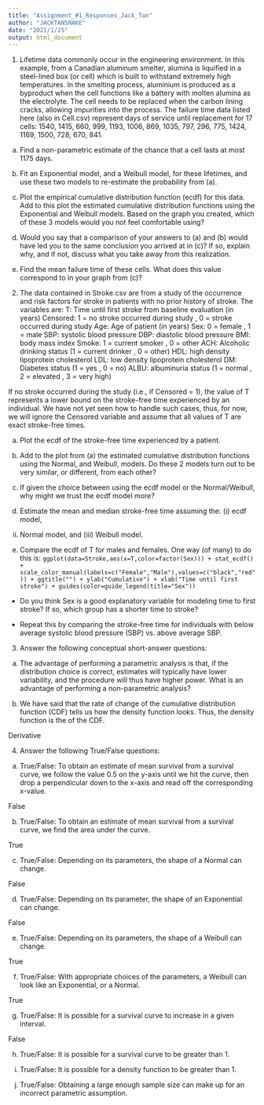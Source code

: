 ```yaml
---
title: "Assignment_#1_Responses_Jack_Tan"
author: "JACKTANSNAKE"
date: "2021/1/25"
output: html_document
---
```


1. Lifetime data commonly occur in the engineering environment. In this example, from
a Canadian aluminum smelter, alumina is liquified in a steel-lined box (or cell) which
is built to withstand extremely high temperatures. In the smelting process, aluminium
is produced as a byproduct when the cell functions like a battery with molten alumina
as the electrolyte. The cell needs to be replaced when the carbon lining cracks, allowing impurities into the process. The failure time data listed here (also in Cell.csv)
represent days of service until replacement for 17 cells: 1540, 1415, 660, 999, 1193,
1006, 869, 1035, 797, 296, 775, 1424, 1169, 1500, 728, 670, 841.

(a) Find a non-parametric estimate of the chance that a cell lasts at most 1175 days.

(b) Fit an Exponential model, and a Weibull model, for these lifetimes, and use these
two models to re-estimate the probability from (a).

(c) Plot the empirical cumulative distribution function (ecdf) for this data. Add to
this plot the estimated cumulative distribution functions using the Exponential
and Weibull models. Based on the graph you created, which of these 3 models
would you not feel comfortable using?

(d) Would you say that a comparison of your answers to (a) and (b) would have led
you to the same conclusion you arrived at in (c)? If so, explain why, and if not,
discuss what you take away from this realization.

(e) Find the mean failure time of these cells. What does this value correspond to in
your graph from (c)?

2. The data contained in Stroke.csv are from a study of the occurrence and risk factors
for stroke in patients with no prior history of stroke. The variables are:
T: Time until first stroke from baseline evaluation (in years)
Censored: 1 = no stroke occurred during study , 0 = stroke occurred during study
Age: Age of patient (in years)
Sex: 0 = female , 1 = male
SBP: systolic blood pressure
DBP: diastolic blood pressure
BMI: body mass index
Smoke: 1 = current smoker , 0 = other
ACH: Alcoholic drinking status (1 = current drinker , 0 = other)
HDL: high density lipoprotein cholesterol
LDL: low density lipoprotein cholesterol
DM: Diabetes status (1 = yes , 0 = no)
ALBU: albuminuria status (1 = normal , 2 = elevated , 3 = very high)

If no stroke occurred during the study (i.e., if Censored = 1), the value of T represents
a lower bound on the stroke-free time experienced by an individual. We have not yet
seen how to handle such cases, thus, for now, we will ignore the Censored variable
and assume that all values of T are exact stroke-free times.

(a) Plot the ecdf of the stroke-free time experienced by a patient.

(b) Add to the plot from (a) the estimated cumulative distribution functions using
the Normal, and Weibull, models. Do these 2 models turn out to be very similar,
or different, from each other?

(c) If given the choice between using the ecdf model or the Normal/Weibull, why
might we trust the ecdf model more?

(d) Estimate the mean and median stroke-free time assuming the: (i) ecdf model,
(ii) Normal model, and (iii) Weibull model.

(e) Compare the ecdf of T for males and females. One way (of many) to do this is:
`ggplot(data=Stroke,aes(x=T,color=factor(Sex))) + stat_ecdf() +
scale_color_manual(labels=c("Female","Male"),values=c("black","red")) +
ggtitle("") + ylab("Cumulative") + xlab("Time until first stroke") +
guides(color=guide_legend(title="Sex"))`

- Do you think Sex is a good explanatory variable for modeling time to first stroke?
If so, which group has a shorter time to stroke?

- Repeat this by comparing the stroke-free time for individuals with below average
systolic blood pressure (SBP) vs. above average SBP.

3. Answer the following conceptual short-answer questions:

(a) The advantage of performing a parametric analysis is that, if the distribution
choice is correct, estimates will typically have lower variability, and the procedure
will thus have higher power. What is an advantage of performing a non-parametric
analysis?

(b) We have said that the rate of change of the cumulative distribution function
(CDF) tells us how the density function looks. Thus, the density function is the
of the CDF.

Derivative

4. Answer the following True/False questions:

(a) True/False: To obtain an estimate of mean survival from a survival curve, we
follow the value 0.5 on the y-axis until we hit the curve, then drop a perpendicular
down to the x-axis and read off the corresponding x-value.

False

(b) True/False: To obtain an estimate of mean survival from a survival curve, we
find the area under the curve.

True

(c) True/False: Depending on its parameters, the shape of a Normal can change.

False

(d) True/False: Depending on its parameter, the shape of an Exponential can change.

False

(e) True/False: Depending on its parameters, the shape of a Weibull can change.

True

(f) True/False: With appropriate choices of the parameters, a Weibull can look like
an Exponential, or a Normal.

True

(g) True/False: It is possible for a survival curve to increase in a given interval.

False

(h) True/False: It is possible for a survival curve to be greater than 1.

(i) True/False: It is possible for a density function to be greater than 1.

(j) True/False: Obtaining a large enough sample size can make up for an incorrect
parametric assumption.
